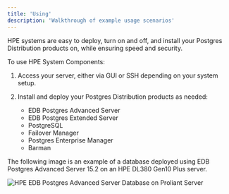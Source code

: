 ```yaml
---
title: 'Using'
description: 'Walkthrough of example usage scenarios'
---
```


HPE systems are easy to deploy, turn on and off, and install your Postgres Distribution products on, while ensuring speed and security.

To use HPE System Components:

1. Access your server, either via GUI or SSH depending on your system setup.

1. Install and deploy your Postgres Distribution products as needed:

    - EDB Postgres Advanced Server
    - EDB Postgres Extended Server
    - PostgreSQL
    - Failover Manager
    - Postgres Enterprise Manager
    - Barman

The following image is an example of a database deployed using EDB Postgres Advanced Server 15.2 on an HPE DL380 Gen10 Plus server.
 
![HPE EDB Postgres Advanced Server Database on Proliant Server](Images/HPEDatabaseDisplay.png)
